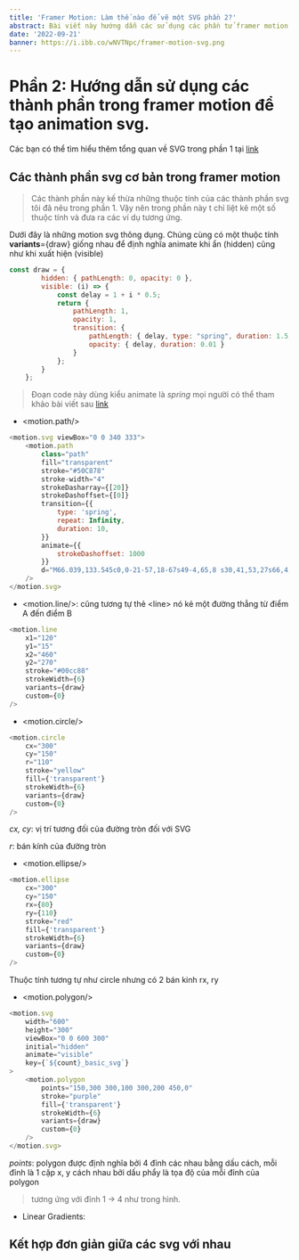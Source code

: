 ```yaml
---
title: 'Framer Motion: Làm thế nào để vẽ một SVG phần 2?'
abstract: Bài viết này hướng dẫn các sử dụng các phần tử framer motion để tạo một animation với SVG.
date: '2022-09-21'
banner: https://i.ibb.co/wNVTNpc/framer-motion-svg.png
---
```


# Phần 2: Hướng dẫn sử dụng các thành phần trong framer motion để tạo animation svg.

Các bạn có thể tìm hiểu thêm tổng quan về SVG trong phần 1 tại [link](/articles/framer-motion-with-svg/)

## Các thành phần svg cơ bản trong framer motion

> Các thành phần này kế thừa những thuộc tính của các thành phần svg tôi đã nêu trong phần 1. Vậy nên trong phần này t chỉ liệt kê một số thuộc tính
và đưa ra các ví dụ tương ứng.

Dưới đây là những motion svg thông dụng. Chúng cùng có một thuộc tính **variants**=\{draw\} giống nhau để định nghĩa animate khi ẩn (hidden) cũng như khi xuất hiện (visible)

```js
const draw = {
        hidden: { pathLength: 0, opacity: 0 },
        visible: (i) => {
            const delay = 1 + i * 0.5;
            return {
                pathLength: 1,
                opacity: 1,
                transition: {
                    pathLength: { delay, type: "spring", duration: 1.5, bounce: 0 },
                    opacity: { delay, duration: 0.01 }
                }
            };
        }
    };
```

> Đoạn code này dùng kiểu animate là *spring* mọi người có thể tham khảo bài viết sau [link](/articles/spring-from-math-to-animation/)

- \<motion.path/\>

```js
<motion.svg viewBox="0 0 340 333">
    <motion.path
        class="path"
        fill="transparent"
        stroke="#50C878"
        stroke-width="4"
        strokeDasharray={[20]}
        strokeDashoffset={[0]}
        transition={{
            type: 'spring',
            repeat: Infinity,
            duration: 10,
        }}
        animate={{
            strokeDashoffset: 1000
        }}
        d="M66.039,133.545c0,0-21-57,18-67s49-4,65,8 s30,41,53,27s66,4,58,32s-5,44,18,57s22,46,0,45s-54-40-68-16s-40,88-83,48s11-61-11-80s-79-7-70-41 C46.039,146.545,53.039,128.545,66.039,133.545z"
    />
</motion.svg>
```

<MotionSvgBasic type="path"/>

- \<motion.line/\>: cũng tương tự thẻ \<line\> nó kẻ một đường thẳng từ điểm A đến điểm B

```js
<motion.line
    x1="120"
    y1="15"
    x2="460"
    y2="270"
    stroke="#00cc88"
    strokeWidth={6}
    variants={draw}
    custom={0}
/>
```

<MotionSvgBasic type="line"/>

- \<motion.circle/\>

```js
<motion.circle
    cx="300"
    cy="150"
    r="110"
    stroke="yellow"
    fill={'transparent'}
    strokeWidth={6}
    variants={draw}
    custom={0}
/>
```

*cx, cy*: vị trí tương đối của đường tròn đối với SVG

*r*: bán kính của đường tròn 

<MotionSvgBasic type="circle"/>

- \<motion.ellipse/\>

```js
<motion.ellipse 
    cx="300"
    cy="150"
    rx={80}
    ry={110}
    stroke="red"
    fill={'transparent'}
    strokeWidth={6}
    variants={draw}
    custom={0}
/>
```

Thuộc tính tương tự như circle nhưng có 2 bán kinh rx, ry

<MotionSvgBasic type="ellipse"/>

- \<motion.polygon/\>

```js
<motion.svg
    width="600"
    height="300"
    viewBox="0 0 600 300"
    initial="hidden"
    animate="visible"
    key={`${count}_basic_svg`}
>
    <motion.polygon 
        points="150,300 300,100 300,200 450,0"
        stroke="purple"
        fill={'transparent'}
        strokeWidth={6}
        variants={draw}
        custom={0}
    />
</motion.svg>
```

*points*: polygon được định nghĩa bởi 4 đỉnh các nhau bằng dấu cách, mỗi đỉnh là 1 cặp x, y cách nhau bởi dấu phẩy là tọa độ của mỗi đỉnh của polygon
> tương ứng với đỉnh 1 -> 4 như trong hình.

<MotionSvgBasic type="polygon"/>

<SpaceMdx />

- Linear Gradients: 
## Kết hợp đơn giản giữa các svg với nhau 

<HeartAnimation />

<TobeContinued />